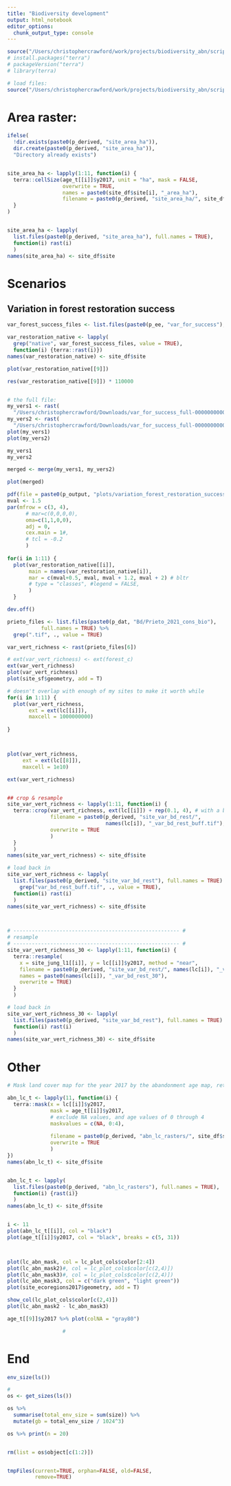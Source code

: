 ```yaml
---
title: "Biodiversity development"
output: html_notebook
editor_options: 
  chunk_output_type: console
---
```


```r
source("/Users/christophercrawford/work/projects/biodiversity_abn/scripts/0_start.R")
# install.packages("terra")
# packageVersion("terra")
# library(terra)

# load files:
source("/Users/christophercrawford/work/projects/biodiversity_abn/scripts/util/_util_files.R")
```



# Area raster:

```r
ifelse(
  !dir.exists(paste0(p_derived, "site_area_ha")), 
  dir.create(paste0(p_derived, "site_area_ha")), 
  "Directory already exists")


site_area_ha <- lapply(1:11, function(i) {
  terra::cellSize(age_t[[i]]$y2017, unit = "ha", mask = FALSE,
                  overwrite = TRUE,
                  names = paste0(site_df$site[i], "_area_ha"),
                  filename = paste0(p_derived, "site_area_ha/", site_df$site[i], "_area_ha.tif"))
  }
)


site_area_ha <- lapply(
  list.files(paste0(p_derived, "site_area_ha"), full.names = TRUE), 
  function(i) rast(i)
  )
names(site_area_ha) <- site_df$site
```




# Scenarios

## Variation in forest restoration success

```r
var_forest_success_files <- list.files(paste0(p_ee, "var_for_success"), full.names = TRUE)

var_restoration_native <- lapply(
  grep("native", var_forest_success_files, value = TRUE), 
  function(i) {terra::rast(i)})
names(var_restoration_native) <- site_df$site

plot(var_restoration_native[[9]])

res(var_restoration_native[[9]]) * 110000


# the full file:
my_vers1 <- rast(
  "/Users/christophercrawford/Downloads/var_for_success_full-0000000000-0000032768.tif")
my_vers2 <- rast(
  "/Users/christophercrawford/Downloads/var_for_success_full-0000000000-0000000000.tif")
plot(my_vers1)
plot(my_vers2)

my_vers1
my_vers2

merged <- merge(my_vers1, my_vers2)

plot(merged)
```

```r
pdf(file = paste0(p_output, "plots/variation_forest_restoration_success.pdf"), width = 10, height = 7.5)
mval <- 1.5
par(mfrow = c(3, 4), 
      # mar=c(0,0,0,0), 
      oma=c(1,1,0,0), 
      adj = 0,
      cex.main = 1#,
      # tcl = -0.2
      )
    
for(i in 1:11) {
  plot(var_restoration_native[[i]], 
       main = names(var_restoration_native[i]),
       mar = c(mval+0.5, mval, mval + 1.2, mval + 2) # bltr   
       # type = "classes", #legend = FALSE,
       )
  }

dev.off()
```

```r
prieto_files <- list.files(paste0(p_dat, "Bd/Prieto_2021_cons_bio"), 
           full.names = TRUE) %>% 
  grep(".tif", ., value = TRUE)

var_vert_richness <- rast(prieto_files[6])

# ext(var_vert_richness) <- ext(forest_c)
ext(var_vert_richness)
plot(var_vert_richness)
plot(site_sf$geometry, add = T)

# doesn't overlap with enough of my sites to make it worth while
for(i in 1:11) {
  plot(var_vert_richness,
       ext = ext(lc[[i]]),
       maxcell = 1000000000)
  
}



plot(var_vert_richness,
     ext = ext(lc[[8]]),
     maxcell = 1e10)

ext(var_vert_richness)


## crop & resample
site_var_vert_richness <- lapply(1:11, function(i) {
  terra::crop(var_vert_richness, ext(lc[[i]]) + rep(0.1, 4), # with a bit of buffer
              filename = paste0(p_derived, "site_var_bd_rest/", 
                                names(lc[i]), "_var_bd_rest_buff.tif"),
              overwrite = TRUE
              )
  }
  )
names(site_var_vert_richness) <- site_df$site

# load back in
site_var_vert_richness <- lapply(
  list.files(paste0(p_derived, "site_var_bd_rest"), full.names = TRUE) %>%
    grep("var_bd_rest_buff.tif", ., value = TRUE), 
  function(i) rast(i)
  )
names(site_var_vert_richness) <- site_df$site



# ------------------------------------------------------ #
# resample
# ------------------------------------------------------ #
site_var_vert_richness_30 <- lapply(1:11, function(i) {
  terra::resample(
    x = site_jung_l1[[i]], y = lc[[i]]$y2017, method = "near",
    filename = paste0(p_derived, "site_var_bd_rest/", names(lc[i]), "_var_bd_rest_30.tif"),
    names = paste0(names(lc[i]), "_var_bd_rest_30"),
    overwrite = TRUE)
  }
  )

# load back in
site_var_vert_richness_30 <- lapply(
  list.files(paste0(p_derived, "site_var_bd_rest"), full.names = TRUE) %>% grep("_var_bd_rest_30.tif", ., value = TRUE), 
  function(i) rast(i)
  )
names(site_var_vert_richness_30) <- site_df$site

```

# Other

```r

# Mask land cover map for the year 2017 by the abandonment age map, returning the land cover class for all abandonment of 5 years of more.

abn_lc_t <- lapply(11, function(i) {
  terra::mask(x = lc[[i]]$y2017, 
              mask = age_t[[i]]$y2017,
              # exclude NA values, and age values of 0 through 4
              maskvalues = c(NA, 0:4),
              
              filename = paste0(p_derived, "abn_lc_rasters/", site_df$site[i], "_abn_lc.tif"),
              overwrite = TRUE
              )
})
names(abn_lc_t) <- site_df$site


abn_lc_t <- lapply(
  list.files(paste0(p_derived, "abn_lc_rasters"), full.names = TRUE),
  function(i) {rast(i)}
  )
names(abn_lc_t) <- site_df$site


i <- 11
plot(abn_lc_t[[i]], col = "black")
plot(age_t[[i]]$y2017, col = "black", breaks = c(5, 31))



plot(lc_abn_mask, col = lc_plot_cols$color[2:4])
plot(lc_abn_mask2)#, col = lc_plot_cols$color[c(2,4)])
plot(lc_abn_mask3)#, col = lc_plot_cols$color[c(2,4)])
plot(lc_abn_mask3, col = c("dark green", "light green"))
plot(site_ecoregions2017$geometry, add = T)

show_col(lc_plot_cols$color[c(2,4)])
plot(lc_abn_mask2 - lc_abn_mask3)

age_t[[9]]$y2017 %>% plot(colNA = "gray80")

                  # 


```

# End

```r
env_size(ls())

# 
os <- get_sizes(ls())

os %>% 
  summarise(total_env_size = sum(size)) %>% 
  mutate(gb = total_env_size / 1024^3)

os %>% print(n = 20)


rm(list = os$object[c(1:2)])


tmpFiles(current=TRUE, orphan=FALSE, old=FALSE, 
         remove=TRUE)

```

